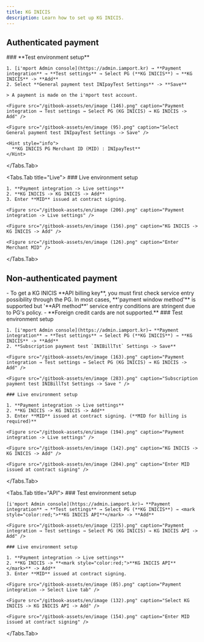 ```yaml
---
title: KG INICIS
description: Learn how to set up KG INICIS.
---
```



## Authenticated payment

<Tabs>
  <Tabs.Tab title="Test">
    ### **Test environment setup**

    1. [i'mport Admin console](https://admin.iamport.kr) → **Payment integration** → **Test settings** → Select PG (**KG INICIS**) → **KG INICIS** -> **Add**
    2. Select **General payment test INIpayTest Settings** -> **Save**

    > A payment is made on the i'mport test account.

    <Figure src="/gitbook-assets/en/image (146).png" caption="Payment integration → Test settings → Select PG (KG INICIS) → KG INICIS -> Add" />

    <Figure src="/gitbook-assets/en/image (95).png" caption="Select General payment test INIpayTest Settings -> Save" />

    <Hint style="info">
      **KG INICIS PG Merchant ID (MID) : INIpayTest**
    </Hint>
  </Tabs.Tab>

  <Tabs.Tab title="Live">
    ### Live environment setup

    1. **Payment integration -> Live settings**
    2. **KG INICIS -> KG INICIS -> Add**
    3. Enter **MID** issued at contract signing.

    <Figure src="/gitbook-assets/en/image (206).png" caption="Payment integration -> Live settings" />

    <Figure src="/gitbook-assets/en/image (156).png" caption="KG INICIS -> KG INICIS -> Add" />

    <Figure src="/gitbook-assets/en/image (126).png" caption="Enter Merchant MID" />
  </Tabs.Tab>
</Tabs>

## Non-authenticated payment

<Hint style="info">
  - To get a KG INICIS **API billing key**, you must first check service entry possibility through the PG. In most cases, **'payment window method'** is supported but '**API method**' service entry conditions are stringent due to PG's policy.
  - **Foreign credit cards are not supported.**
</Hint>

<Tabs>
  <Tabs.Tab title="Payment window">
    ### Test environment setup

    1. [i'mport Admin console](https://admin.iamport.kr)→ **Payment integration** → **Test settings** → Select PG (**KG INICIS**) → **KG INICIS** -> **Add**
    2. **Subscription payment test `INIBillTst` Settings -> Save**

    <Figure src="/gitbook-assets/en/image (163).png" caption="Payment integration → Test settings → Select PG (KG INICIS) → KG INICIS -> Add" />

    <Figure src="/gitbook-assets/en/image (283).png" caption="Subscription payment test INIBillTst Settings -> Save " />

    ### Live environment setup

    1. **Payment integration -> Live settings**
    2. **KG INICIS -> KG INICIS -> Add**
    3. Enter **MID** issued at contract signing. (**MID for billing is required)**

    <Figure src="/gitbook-assets/en/image (194).png" caption="Payment integration -> Live settings" />

    <Figure src="/gitbook-assets/en/image (142).png" caption="KG INICIS -> KG INICIS -> Add" />

    <Figure src="/gitbook-assets/en/image (204).png" caption="Enter MID issued at contract signing" />
  </Tabs.Tab>

  <Tabs.Tab title="API">
    ### Test environment setup

    [i'mport Admin console](https://admin.iamport.kr)→ **Payment integration** → **Test settings** → Select PG (**KG INICIS**) → <mark style="color:red;">**KG INICIS API**</mark> -> **Add**

    <Figure src="/gitbook-assets/en/image (215).png" caption="Payment integration → Test settings → Select PG (KG INICIS) → KG INICIS API -> Add" />

    ### Live environment setup

    1. **Payment integration -> Live settings**
    2. **KG INICIS -> **<mark style="color:red;">**KG INICIS API**</mark>** -> Add**
    3. Enter **MID** issued at contract signing.

    <Figure src="/gitbook-assets/en/image (85).png" caption="Payment integration -> Select Live tab" />

    <Figure src="/gitbook-assets/en/image (132).png" caption="Select KG INICIS -> KG INICIS API -> Add" />

    <Figure src="/gitbook-assets/en/image (154).png" caption="Enter MID issued at contract signing" />
  </Tabs.Tab>
</Tabs>
